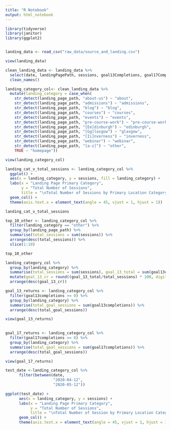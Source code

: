 ```yaml
---
title: "R Notebook"
output: html_notebook
---
```


```r
library(tidyverse)
library(janitor)
library(ggplot2)


landing_data <- read_csv("raw_data/source_and_landing.csv")

view(landing_data)
```

```r
clean_landing_data <- landing_data %>% 
  select(date, landingPagePath, sessions, goal13Completions, goal17Completions) %>% 
  clean_names()
```

```r
landing_category_col<- clean_landing_data %>%
  mutate(landing_category = case_when(
    str_detect(landing_page_path, "about-us") ~ "about",
    str_detect(landing_page_path, "admissions") ~ "admissions",
    str_detect(landing_page_path, "blog") ~ "blog",
    str_detect(landing_page_path, "courses") ~ "courses",
    str_detect(landing_page_path, "events") ~ "events",
    str_detect(landing_page_path, "pre-course-work") ~ "pre-course-work",
    str_detect(landing_page_path, "[Ee]dinburgh") ~ "edinburgh",
    str_detect(landing_page_path, "[Gg]lasgow") ~ "glasgow",
    str_detect(landing_page_path, "[Ii]nverness") ~ "inverness",
    str_detect(landing_page_path, "webinar") ~ "webinar",
    str_detect(landing_page_path, "[a-z]") ~ "other",
    TRUE ~ "homepage"))

view(landing_category_col)
```

```r
landing_cat_v_total_sessions <- landing_category_col %>% 
  ggplot() +
  aes(x = landing_category, y = sessions, fill = landing_category) +
  labs(x = "Landing Page Primary Category",
       y = "Total Number of Sessions",
       title = "\nTotal Number of Sessions by Primary Location Category") +
  geom_col() +
  theme(axis.text.x = element_text(angle = 45, vjust = 1, hjust = 1))

landing_cat_v_total_sessions
```



```r
top_10_other <- landing_category_col %>% 
  filter(landing_category == "other") %>% 
  group_by(landing_page_path) %>% 
  summarise(total_sessions = sum(sessions)) %>% 
  arrange(desc(total_sessions)) %>% 
  slice(1:10)

top_10_other

```

```r
landing_category_col %>% 
  group_by(landing_category) %>% 
  summarise(total_sessions = sum(sessions), goal_13_total = sum(goal13completions), goal_17_total = sum(goal17completions)) %>% 
  mutate(goal_13_cr = round((goal_13_total/total_sessions) * 100, digits = 2), goal_17_cr = round((goal_17_total/total_sessions) * 100, digits = 2)) %>% 
  arrange(desc(goal_13_cr))
```


```r
goal_13_returns <- landing_category_col %>% 
  filter(goal13completions >= 0) %>% 
  group_by(landing_category) %>% 
  summarise(total_goal_sessions = sum(goal13completions)) %>% 
  arrange(desc(total_goal_sessions))

view(goal_13_returns)
  
```

```r
goal_17_returns <- landing_category_col %>% 
  filter(goal17completions >= 0) %>% 
  group_by(landing_category) %>% 
  summarise(total_goal_sessions = sum(goal17completions)) %>% 
  arrange(desc(total_goal_sessions))

view(goal_17_returns)

```


```r
test_date <-landing_category_col %>%
      filter(between(date, 
                     "2020-04-12",
                     "2020-05-12"))
```

```r

ggplot(test_date) + 
      aes(x = landing_category, y = sessions) +
      labs(x = "Landing Page Primary Category",
           y = "Total Number of Sessions",
           title = "\nTotal Number of Session by Primary Location Category") +
      geom_col() +
      theme(axis.text.x = element_text(angle = 45, vjust = 1, hjust = 1))
```

